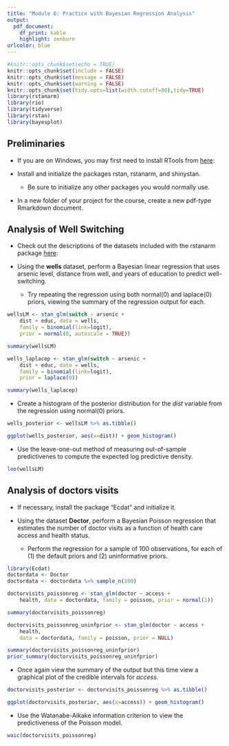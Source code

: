 ```yaml
---
title: "Module 6: Practice with Bayesian Regression Analysis"
output: 
  pdf_document:
    df_print: kable
    highlight: zenburn
urlcolor: blue
---
```



```r
#knitr::opts_chunk$set(echo = TRUE)
knitr::opts_chunk$set(include = FALSE)
knitr::opts_chunk$set(message = FALSE)
knitr::opts_chunk$set(warning = FALSE)
knitr::opts_chunk$set(tidy.opts=list(width.cutoff=80),tidy=TRUE)
library(rstanarm)
library(rio)
library(tidyverse)
library(rstan)
library(bayesplot)
```

\newcommand{\andrewcomment}[1]{{\leavevmode\color{blue}#1}}

\andrewcomment{\textbf{Note: } Completion of this exercise is voluntary - you 
are not required to submit this assignment. 
}

## Preliminaries

- If you are on Windows, you may first need to install RTools from 
[here](https://cran.r-project.org/bin/windows/Rtools/):

- Install and initialize the packages rstan, rstanarm, and shinystan.  

    + Be sure to initialize any other packages you would normally use.
    
- In a new folder of your project for the course, create a new pdf-type Rmarkdown
document.

## Analysis of Well Switching

- Check out the descriptions of the datasets included with the rstanarm package [here](https://www.rdocumentation.org/packages/rstanarm/versions/2.17.2/topics/rstanarm-datasets):


- Using the **wells** dataset, perform a Bayesian linear regression that uses arsenic level, 
distance from well, and years of education to predict well-switching.
    
    + Try repeating the regression using both normal(0) and laplace(0) priors, 
    viewing the summary of the regression output for each.
    
```r
wellsLM <- stan_glm(switch ~ arsenic + 
    dist + educ, data = wells, 
    family = binomial(link=logit),
    prior = normal(0, autoscale = TRUE))
```

```r
summary(wellsLM)
```

```r
wells_laplacep <- stan_glm(switch ~ arsenic + 
    dist + educ, data = wells, 
    family = binomial(link=logit),
    prior = laplace(0))
```

```r
summary(wells_laplacep)
```

- Create a histogram of the posterior distribution for the *dist* variable from 
the regression using normal(0) priors.

```r
wells_posterior <- wellsLM %>% as.tibble()

ggplot(wells_posterior, aes(x=dist)) + geom_histogram()
```

- Use the leave-one-out method of measuring out-of-sample predictivenes to compute 
the expected log predictive density.

```r
loo(wellsLM)
```

## Analysis of doctors visits

- If necessary, install the package "Ecdat" and initialize it.

- Using the dataset **Doctor**, perform a Bayesian Poisson regression that 
estimates the number of doctor visits as a function of health care access and 
health status.

    + Perform the regression for a sample of 100 observations, for each of (1) 
    the default priors and (2) uninformative priors.

```r
library(Ecdat)
doctordata <- Doctor
doctordata <- doctordata %>% sample_n(100)

doctorvisits_poissonreg <- stan_glm(doctor ~ access + 
    health, data = doctordata, family = poisson, prior = normal(1))
```

```r
summary(doctorvisits_poissonreg)
```


```r
doctorvisits_poissonreg_uninfprior <- stan_glm(doctor ~ access + 
    health, 
    data = doctordata, family = poisson, prior = NULL)
```

```r
summary(doctorvisits_poissonreg_uninfprior)
prior_summary(doctorvisits_poissonreg_uninfprior)
```
- Once again view the summary of the output but this time view a graphical plot 
of the credible intervals for *access*.

```r

doctorvisits_posterior <- doctorvisits_poissonreg %>% as.tibble()

ggplot(doctorvisits_posterior, aes(x=access)) + geom_histogram()

```

- Use the Watanabe-Aikake information criterion to view the predictiveness of the 
Poisson model.

```r
waic(doctorvisits_poissonreg)
```


